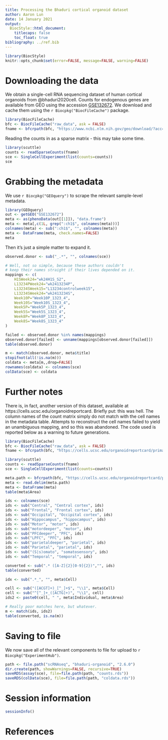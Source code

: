 ```yaml
---
title: Processing the Bhaduri cortical organoid dataset
author: Aaron Lun
date: 14 January 2021
output:
  BiocStyle::html_document:
    titlecaps: false
    toc_float: true
bibliography: ../ref.bib
---
```


```r
library(BiocStyle)
knitr::opts_chunk$set(error=FALSE, message=FALSE, warning=FALSE)
```

# Downloading the data

We obtain a single-cell RNA sequencing dataset of human cortical organoids from @bhaduri2020cell.
Counts for endogenous genes are available from GEO using the accession [GSE132672](https://www.ncbi.nlm.nih.gov/geo/query/acc.cgi?acc=GSE132672). 
We download and cache them using the `r Biocpkg("BiocFileCache")` package.

```r
library(BiocFileCache)
bfc <- BiocFileCache("raw_data", ask = FALSE)
fname <- bfcrpath(bfc, "https://www.ncbi.nlm.nih.gov/geo/download/?acc=GSE132672&format=file&file=GSE132672%5Fallorganoids%5Fwithnew%5Fmatrix%2Etxt%2Egz")
```

Reading the counts in as a sparse matrix - this may take some time.

```r
library(scuttle)
counts <- readSparseCounts(fname)
sce <- SingleCellExperiment(list(counts=counts))
sce
```

# Grabbing the metadata

We use `r Biocpkg("GEOquery")` to scrape the relevant sample-level metadata.

```r
library(GEOquery)
out <- getGEO("GSE132672")
meta <- as(phenoData(out[[1]]), "data.frame")
meta <- meta[,c(1L, grep(":ch1$", colnames(meta)))]
colnames(meta) <- sub(":ch1$", "", colnames(meta))
meta <- DataFrame(meta, check.names=FALSE)
meta
```

Then it's just a simple matter to expand it.

```r
observed.donor <- sub("_.*", "", colnames(sce))

# Well, not so simple, because these authors couldn't 
# keep their names straight if their lives depended on it.
mappings <- c(
    H1SWeek24="wk24H1S_S2",
    L13234PWeek24="wk2413234P",
    L13234SWeek15="L13234controlweek15",
    L13234SWeek24="wk2413234S",
    Week10P="Week10P_1323_4",
    Week10S="Week10S_1323_4",
    Week5P="Week5P_1323_4",
    Week5S="Week5S_1323_4",
    Week8P="Week8P_1323_4",
    Week8S="Week8S_1323_4"
)

failed <- observed.donor %in% names(mappings)
observed.donor[failed] <- unname(mappings[observed.donor[failed]])
table(observed.donor)

m <- match(observed.donor, meta$title)
stopifnot(all(!is.na(m)))
coldata <- meta[m,,drop=FALSE]
rownames(coldata) <- colnames(sce)
colData(sce) <- coldata
```

# Further notes

There is, in fact, another version of this dataset, available at https://cells.ucsc.edu/organoidreportcard.
Briefly put: this was hell.
The column names of the count matrix simply do not match with the cell names in the metadata table.
Attempts to reconstruct the cell names failed to yield an unambiguous mapping, and so this was abandoned.
The code used is reported below as a warning to future generations.

```r
library(BiocFileCache)
bfc <- BiocFileCache("raw_data", ask = FALSE)
fname <- bfcrpath(bfc, "https://cells.ucsc.edu/organoidreportcard/primary10X/primarymatrix_nonorm.txt.gz")

library(scuttle)
counts <- readSparseCounts(fname)
sce <- SingleCellExperiment(list(counts=counts))

meta.path <- bfcrpath(bfc, "https://cells.ucsc.edu/organoidreportcard/primary10X/meta.tsv")
meta <- read.delim(meta.path)
meta <- DataFrame(meta)
table(meta$Area)

ids <- colnames(sce)
ids <- sub("Central", "Central cortex", ids)
ids <- sub("Frontal", "Frontal cortex", ids)
ids <- sub("Occipital", "Occipital cortex", ids)
ids <- sub("Hippocampus", "hippocampus", ids)
ids <- sub("Motor", "motor", ids)
ids <- sub("motordeeper", "motor", ids)
ids <- sub("PFCdeeper", "PFC", ids)
ids <- sub("LPFC", "PFC", ids)
ids <- sub("parietaldeeper", "parietal", ids)
ids <- sub("Parietal", "parietal", ids)
ids <- sub("(S|s)omato", "somatosensory", ids)
ids <- sub("Temporal", "temporal", ids)

converted <- sub(".* ([A-Z]{2}[0-9]{2})","", ids)
table(converted)

idx <- sub(".*_", "", meta$Cell)

cell <- sub("([ACGT]+)_[^_]+$", "\\1", meta$Cell)
cell <- sub("^[^_]+_([ACTG]+)", "\\1", cell)
ids2 <- paste0(cell, " ", meta$Individual, meta$Area)

# Really poor matches here, but whatever. 
m <- match(ids, ids2)
table(converted, is.na(m))
```

# Saving to file 

We now save all of the relevant components to file for upload to `r Biocpkg("ExperimentHub")`.

```r
path <- file.path("scRNAseq", "bhaduri-organoid", "2.6.0")
dir.create(path, showWarnings=FALSE, recursive=TRUE)
saveRDS(assay(sce), file=file.path(path, "counts.rds"))
saveRDS(colData(sce), file=file.path(path, "coldata.rds"))
```

# Session information

```r
sessionInfo()
```

# References
